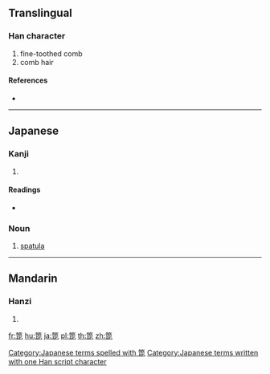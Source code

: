 {{character info/new}}
==Translingual==

===Han character===
{{Han char|rn=118|rad=竹|as=08|sn=14|four=|canj=HBOP}}

# fine-toothed comb
# comb hair

====References====
* {{Han ref|kx=0886.340|dkj=26114|dj=1314.290|hdz=52983.070|uh=7B86|ud=31622}}

----

==Japanese==

===Kanji===
{{ja-kanji|grade=|rs=竹08}}

# {{defn|lang=ja|sort=竹08}}

====Readings====
* {{ja-readings|on=[[へい]] (hei)|kun=[[へら]] (hera), [[の]] (no)|nanori=}}

===Noun===
{{ja-noun|へら}}

# [[spatula]] {{gloss|kitchen utensil}}

[[Category:Japanese terms spelled with 箆]]
[[Category:Japanese terms written with one Han script character]]

----

==Mandarin==

===Hanzi===
{{cmn-hanzi|pin=[[bì]] ([[bi4]])|wg=pi<sup>4</sup>}}

# {{defn|lang=cmn|sort=竹08}}

[[fr:箆]]
[[hu:箆]]
[[ja:箆]]
[[pl:箆]]
[[th:箆]]
[[zh:箆]]